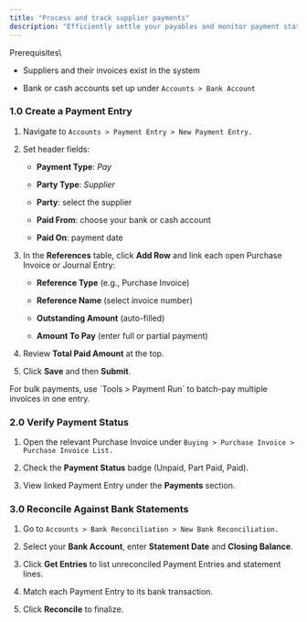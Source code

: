 ```yaml
---
title: "Process and track supplier payments"
description: "Efficiently settle your payables and monitor payment status by creating Payment Entries, reconciling against bank statements, and reviewing aging—right within the CGIC App."
---
```


<Info>
  Prerequisites\
   

  - Suppliers and their invoices exist in the system  

  - Bank or cash accounts set up under `Accounts > Bank Account `
</Info>

### 1.0 Create a Payment Entry  

1. Navigate to `Accounts > Payment Entry > New Payment Entry. ` 

2. Set header fields:  

   - **Payment Type**: _Pay_  

   - **Party Type**: _Supplier_  

   - **Party**: select the supplier  

   - **Paid From**: choose your bank or cash account  

   - **Paid On**: payment date  

3. In the **References** table, click **Add Row** and link each open Purchase Invoice or Journal Entry:  

   - **Reference Type** (e.g., Purchase Invoice)  

   - **Reference Name** (select invoice number)  

   - **Outstanding Amount** (auto-filled)  

   - **Amount To Pay** (enter full or partial payment)

4. Review **Total Paid Amount** at the top.

5. Click **Save** and then **Submit**.

<Note>
  For bulk payments, use `Tools > Payment Run` to batch-pay multiple invoices in one entry.
</Note>

### 2.0 Verify Payment Status  

1. Open the relevant Purchase Invoice under `Buying > Purchase Invoice > Purchase Invoice List.`  

2. Check the **Payment Status** badge (Unpaid, Part Paid, Paid).  

3. View linked Payment Entry under the **Payments** section.

### 3.0 Reconcile Against Bank Statements  

1. Go to `Accounts > Bank Reconciliation > New Bank Reconciliation.`  

2. Select your **Bank Account**, enter **Statement Date** and **Closing Balance**.  

3. Click **Get Entries** to list unreconciled Payment Entries and statement lines.  

4. Match each Payment Entry to its bank transaction.  

5. Click **Reconcile** to finalize.